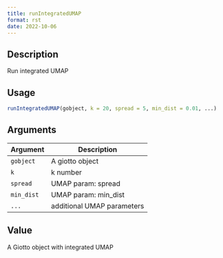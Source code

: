 ```yaml
--- 
title: runIntegratedUMAP 
format: rst 
date: 2022-10-06 
--- 
```


## Description

Run integrated UMAP


## Usage

```r
runIntegratedUMAP(gobject, k = 20, spread = 5, min_dist = 0.01, ...)
```


## Arguments

Argument      |Description
------------- |----------------
`gobject`     |     A giotto object
`k`     |     k number
`spread`     |     UMAP param: spread
`min_dist`     |     UMAP param: min_dist
`...`     |     additional UMAP parameters


## Value

A Giotto object with integrated UMAP


